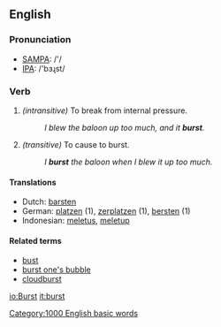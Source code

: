 ==English==

===Pronunciation===
*[[w:SAMPA|SAMPA]]: /'/
*[[w:IPA|IPA]]: /'bɜɻst/

===Verb===
{{irregverb|burst|[[bursts]]|burst|burst|[[bursting]]}}
#''(intransitive)'' To break from internal pressure.
#: ''I blew the baloon up too much, and it '''burst'''.''
#''(transitive)'' To cause to burst.
#: ''I '''burst''' the baloon when I blew it up too much.''

====Translations====
*Dutch: [[barsten]]
*German: [[platzen]] (1), [[zerplatzen]] (1), [[bersten]] (1)
*Indonesian: [[letus|meletus]], [[letup|meletup]]

====Related terms====
*[[bust]]
*[[burst one's bubble]]
*[[cloudburst]]

[[Category:1000 English basic words]]

[[io:Burst]]
[[it:burst]]